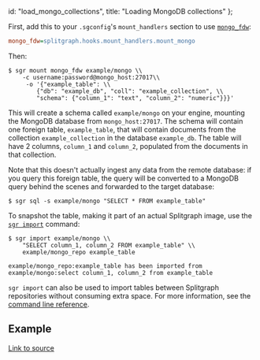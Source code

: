   id: "load_mongo_collections",
  title: "Loading MongoDB collections"
};

First, add this to your `.sgconfig`'s `mount_handlers` section to use [`mongo_fdw`](https://github.com/EnterpriseDB/mongo_fdw):

```ini
mongo_fdw=splitgraph.hooks.mount_handlers.mount_mongo
```

Then:

```
$ sgr mount mongo_fdw example/mongo \\
    -c username:password@mongo_host:27017\\
     -o '{"example_table": \\
        {"db": "example_db", "coll": "example_collection", \\
        "schema": {"column_1": "text", "column_2": "numeric"}}}'
```

This will create a schema called `example/mongo` on your engine, mounting the MongoDB database from `mongo_host:27017`. The schema will contain one foreign table, `example_table`, that will contain documents from the collection `example_collection` in the database `example_db`. The table will have 2 columns, `column_1` and `column_2`, populated from the documents in that collection.

Note that this doesn't actually ingest any data from the remote database: if you query this foreign table, the query
will be converted to a MongoDB query behind the scenes and forwarded to the target database:

```
$ sgr sql -s example/mongo "SELECT * FROM example_table"
```

To snapshot the table, making it part of an actual Splitgraph image, use the [`sgr import`](../../sgr/image_management_creation/import) command:

```
$ sgr import example/mongo \\
    "SELECT column_1, column_2 FROM example_table" \\
    example/mongo_repo example_table

example/mongo_repo:example_table has been imported from example/mongo:select column_1, column_2 from example_table
```

`sgr import` can also be used to import tables between Splitgraph repositories without consuming extra space. For more information, see the [command line reference](../../sgr/image_management_creation/import).

## Example

[Link to source](https://github.com/splitgraph/splitgraph/tree/master/examples/import-from-mongo)

<cast src="@splitgraph/content/casts/versioned/latest/import-from-mongo.cast" />
